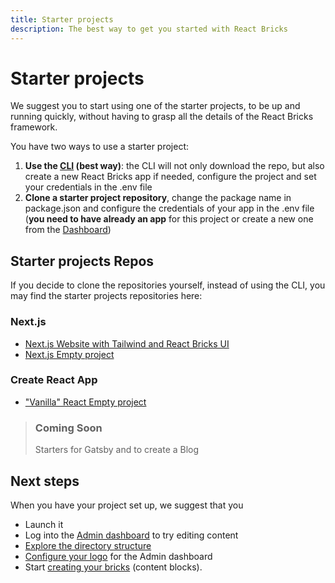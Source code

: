 ```yaml
---
title: Starter projects
description: The best way to get you started with React Bricks
---
```


# Starter projects

We suggest you to start using one of the starter projects, to be up and running quickly, without having to grasp all the details of the React Bricks framework.

You have two ways to use a starter project:

1. **Use the [CLI](cli) (best way)**: the CLI will not only download the repo, but also create a new React Bricks app if needed, configure the project and set your credentials in the .env file
2. **Clone a starter project repository**, change the package name in package.json and configure the credentials of your app in the .env file (**you need to have already an app** for this project or create a new one from the [Dashboard](https://dashboard.reactbricks.com))

## Starter projects Repos

If you decide to clone the repositories yourself, instead of using the CLI, you may find the starter projects repositories here:

### Next.js
- [Next.js Website with Tailwind and React Bricks UI](https://github.com/ReactBricks/nextjs-starter-reactbricks-tailwind)
- [Next.js Empty project](https://github.com/ReactBricks/nextjs-starter-reactbricks)

### Create React App
- ["Vanilla" React Empty project](https://github.com/ReactBricks/cra-starter-reactbricks)

> ### Coming Soon
> Starters for Gatsby and to create a Blog

## Next steps

When you have your project set up, we suggest that you

- Launch it
- Log into the [Admin dashboard](react-bricks-dashboard) to try editing content
- [Explore the directory structure](cli#explore-the-directory-structure)
- [Configure your logo](/docs/configuration/configuration) for the Admin dashboard
- Start [creating your bricks](/docs/bricks/what-is-a-brick) (content blocks).
